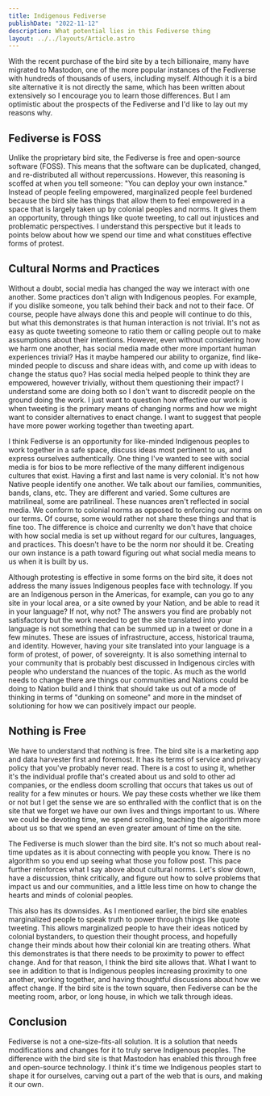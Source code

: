 ```yaml
---
title: Indigenous Fediverse
publishDate: "2022-11-12"
description: What potential lies in this Fediverse thing
layout: ../../layouts/Article.astro
---
```


With the recent purchase of the bird site by a tech billionaire, many have migrated to Mastodon, one of the more popular instances of the Fediverse with hundreds of thousands of users, including myself. Although it is a bird site alternative it is not directly the same, which has been written about extensively so I encourage you to learn those differences. But I am optimistic about the prospects of the Fediverse and I'd like to lay out my reasons why.

## Fediverse is FOSS

Unlike the proprietary bird site, the Fediverse is free and open-source software (FOSS). This means that the software can be duplicated, changed, and re-distributed all without repercussions. However, this reasoning is scoffed at when you tell someone: "You can deploy your own instance." Instead of people feeling empowered, marginalized people feel burdened because the bird site has things that allow them to feel empowered in a space that is largely taken up by colonial peoples and norms. It gives them an opportunity, through things like quote tweeting, to call out injustices and problematic perspectives. I understand this perspective but it leads to points below about how we spend our time and what constitues effective forms of protest.

## Cultural Norms and Practices

Without a doubt, social media has changed the way we interact with one another. Some practices don't align with Indigenous peoples. For example, if you dislike someone, you talk behind their back and not to their face. Of course, people have always done this and people will continue to do this, but what this demonstrates is that human interaction is not trivial. It's not as easy as quote tweeting someone to ratio them or calling people out to make assumptions about their intentions. However, even without considering how we harm one another, has social media made other more important human experiences trivial? Has it maybe hampered our ability to organize, find like-minded people to discuss and share ideas with, and come up with ideas to change the status quo? Has social media helped people to think they are empowered, however trivially, without them questioning their impact? I understand some are doing both so I don't want to discredit people on the ground doing the work. I just want to question how effective our work is when tweeting is the primary means of changing norms and how we might want to consider alternatives to enact change. I want to suggest that people have more power working together than tweeting apart.

I think Fediverse is an opportunity for like-minded Indigenous peoples to work together in a safe space, discuss ideas most pertinent to us, and express ourselves authentically. One thing I've wanted to see with social media is for bios to be more reflective of the many different indigenous cultures that exist. Having a first and last name is very colonial. It's not how Native people identify one another. We talk about our families, communities, bands, clans, etc. They are different and varied. Some cultures are matrilineal, some are patrilineal. These nuances aren't reflected in social media. We conform to colonial norms as opposed to enforcing our norms on our terms. Of course, some would rather not share these things and that is fine too. The difference is choice and currenlty we don't have that choice with how social media is set up without regard for our cultures, languages, and practices. This doesn't have to be the norm nor should it be. Creating our own instance is a path toward figuring out what social media means to us when it is built by us.

Although protesting is effective in some forms on the bird site, it does not address the many issues Indigenous peoples face with technology. If you are an Indigenous person in the Americas, for example, can you go to any site in your local area, or a site owned by your Nation, and be able to read it in your language? If not, why not? The answers you find are probably not satisfactory but the work needed to get the site translated into your language is not something that can be summed up in a tweet or done in a few minutes. These are issues of infrastructure, access, historical trauma, and identity. However, having your site translated into your language is a form of protest, of power, of sovereignty. It is also something internal to your community that is probably best discussed in Indigenous circles with people who understand the nuances of the topic. As much as the world needs to change there are things our communities and Nations could be doing to Nation build and I think that should take us out of a mode of thinking in terms of "dunking on someone" and more in the mindset of solutioning for how we can positively impact our people.

## Nothing is Free

We have to understand that nothing is free. The bird site is a marketing app and data harvester first and foremost. It has its terms of service and privacy policy that you've probably never read. There is a cost to using it, whether it's the individual profile that's created about us and sold to other ad companies, or the endless doom scrolling that occurs that takes us out of reality for a few minutes or hours. We pay these costs whether we like them or not but I get the sense we are so enthralled with the conflict that is on the site that we forget we have our own lives and things important to us. Where we could be devoting time, we spend scrolling, teaching the algorithm more about us so that we spend an even greater amount of time on the site.

The Fediverse is much slower than the bird site. It's not so much about real-time updates as it is about connecting with people you know. There is no algorithm so you end up seeing what those you follow post. This pace further reinforces what I say above about cultural norms. Let's slow down, have a discussion, think critically, and figure out how to solve problems that impact us and our communities, and a little less time on how to change the hearts and minds of colonial peoples.

This also has its downsides. As I mentioned earlier, the bird site enables marginalized people to speak truth to power through things like quote tweeting. This allows marginalized people to have their ideas noticed by colonial bystanders, to question their thought process, and hopefully change their minds about how their colonial kin are treating others. What this demonstrates is that there needs to be proximity to power to effect change. And for that reason, I think the bird site allows that. What I want to see in addition to that is Indigenous peoples increasing proximity to one another, working together, and having thoughtful discussions about how we affect change. If the bird site is the town square, then Fediverse can be the meeting room, arbor, or long house, in which we talk through ideas.

## Conclusion

Fediverse is not a one-size-fits-all solution. It is a solution that needs modifications and changes for it to truly serve Indigenous peoples. The difference with the bird site is that Mastodon has enabled this through free and open-source technology. I think it's time we Indigenous peoples start to shape it for ourselves, carving out a part of the web that is ours, and making it our own.
